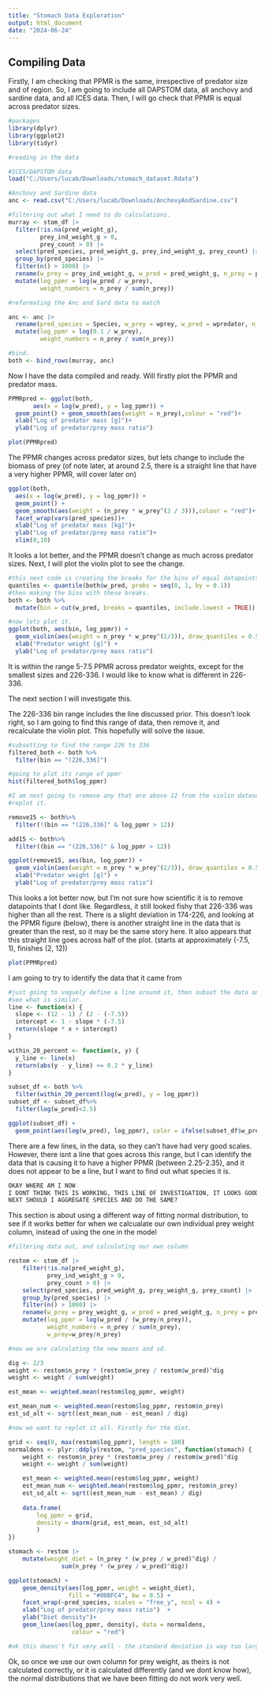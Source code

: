 ---
title: "Stomach Data Exploration"
output: html_document
date: "2024-06-24"
---

## Compiling Data

Firstly, I am checking that PPMR is the same, irrespective of predator size and of region. So, I am 
going to include all DAPSTOM data, all anchovy and sardine data, and all ICES data. Then, I will go 
check that PPMR is equal across predator sizes.


```{r}
#packages
library(dplyr)
library(ggplot2)
library(tidyr)

#reading in the data

#ICES/DAPSTOM data
load("C:/Users/lucab/Downloads/stomach_dataset.Rdata")

#Anchovy and Sardine data
anc <- read.csv("C:/Users/lucab/Downloads/AnchovyAndSardine.csv")

#filtering out what I need to do calculations.
murray <- stom_df |>
  filter(!is.na(pred_weight_g),
         prey_ind_weight_g > 0,
         prey_count > 0) |>
  select(pred_species, pred_weight_g, prey_ind_weight_g, prey_count) |>
  group_by(pred_species) |> 
  filter(n() > 1000) |> 
  rename(w_prey = prey_ind_weight_g, w_pred = pred_weight_g, n_prey = prey_count) |>
  mutate(log_ppmr = log(w_pred / w_prey),
         weight_numbers = n_prey / sum(n_prey))

#reformating the Anc and Sard data to match

anc <- anc |>
  rename(pred_species = Species, w_prey = wprey, w_pred = wpredator, n_prey = Nprey) |>
  mutate(log_ppmr = log(0.1 / w_prey),
         weight_numbers = n_prey / sum(n_prey))

#bind. 
both <- bind_rows(murray, anc)

```

Now I have the data compiled and ready.
Will firstly plot the PPMR and predator mass.

```{r}
PPMRpred <- ggplot(both,
       aes(x = log(w_pred), y = log_ppmr)) + 
  geom_point() + geom_smooth(aes(weight = n_prey),colour = "red")+
  xlab("Log of predator mass [g]")+
  ylab("Log of predator/prey mass ratio")
```

```{r pressure, echo=FALSE}
plot(PPMRpred)
```

The PPMR changes across predator sizes, but lets change to include the biomass of prey
(of note later, at around 2.5, there is a straight line that have a very higher PPMR, 
will cover later on)


```{r}
ggplot(both,
  aes(x = log(w_pred), y = log_ppmr)) + 
  geom_point() + 
  geom_smooth(aes(weight = (n_prey * w_prey^(2 / 3))),colour = "red")+
  facet_wrap(vars(pred_species))+
  xlab("Log of predator mass [kg]")+
  ylab("Log of predator/prey mass ratio")+
  xlim(0,10)
```

It looks a lot better, and the PPMR doesn't change as much across predator sizes.
Next, I will plot the violin plot to see the change.

```{r}
#this next code is creating the breaks for the bins of equal datapoints
quantiles <- quantile(both$w_pred, probs = seq(0, 1, by = 0.1))
#then making the bins with these breaks.
both <- both %>%
  mutate(bin = cut(w_pred, breaks = quantiles, include.lowest = TRUE))

#now lets plot it.
ggplot(both, aes(bin, log_ppmr)) +
  geom_violin(aes(weight = n_prey * w_prey^(2/3)), draw_quantiles = 0.5) +
  xlab("Predator weight [g]") +
  ylab("Log of predator/prey mass ratio")
```
It is within the range 5-7.5 PPMR across predator weights, except for the smallest sizes and 
226-336. I would like to know what is different in 226-336. 

The next section I will investigate this.

The 226-336 bin range includes the line discussed prior. This doesn't look right,
so I am going to find this range of data, then remove it, and recalculate the 
violin plot. This hopefully will solve the issue.

```{r}
#subsetting to find the range 226 to 336
filtered_both <- both %>%
  filter(bin == "(226,336]")

#going to plot its range of ppmr
hist(filtered_both$log_ppmr)
```
```{r}
#I am next going to remove any that are above 12 from the violin dataset, and 
#replot it.

remove15 <- both%>%
  filter(!(bin == "(226,336]" & log_ppmr > 12))

add15 <- both%>%
  filter((bin == "(226,336]" & log_ppmr > 12))

ggplot(remove15, aes(bin, log_ppmr)) +
  geom_violin(aes(weight = n_prey * w_prey^(2/3)), draw_quantiles = 0.5) +
  xlab("Predator weight [g]") +
  ylab("Log of predator/prey mass ratio")

```
This looks a lot better now, but I'm not sure how scientific it is to remove datapoints that 
I dont like. Regardless, it still looked fishy that 226-336 was higher than all the rest. 
There is a slight deviation in 174-226, and looking at the PPMR figure (below), there is another straight line 
in the data that is greater than the rest, so it may be the same story here. It also appears that this straight line 
goes across half of the plot. (starts at approximately (-7.5, 1), finishes (2, 12))

```{r}
plot(PPMRpred)
```
I am going to try to identify the data that it came from

```{r}
#just going to vaguely define a line around it, then subset the data and 
#see what is similar.
line <- function(x) {
  slope <- (12 - 1) / (2 - (-7.5))
  intercept <- 1 - slope * (-7.5)
  return(slope * x + intercept)
}

within_20_percent <- function(x, y) {
  y_line <- line(x)
  return(abs(y - y_line) <= 0.2 * y_line)
}

subset_df <- both %>%
  filter(within_20_percent(log(w_pred), y = log_ppmr))
subset_df <- subset_df%>%
  filter(log(w_pred)<2.5)

ggplot(subset_df) +
  geom_point(aes(log(w_pred), log_ppmr), color = ifelse(subset_df$w_pred >= 0.174 & subset_df$w_pred <= 0.226, "red", "black"))

```
There are a few lines, in the data, so they can't have had very good scales. 
However, there isnt a line that goes across this range, but I can identify the data that 
is causing it to have a higher PPMR (between 2.25-2.35), and it does not appear to be a line,
but I want to find out what species it is. 

```{r}
OKAY WHERE AM I NOW
I DONT THINK THIS IS WORKING, THIS LINE OF INVESTIGATION, IT LOOKS GOOD ANYWAY, SO IT IS PROVEN REGIONALLY, 
NEXT SHOULD I AGGREGATE SPECIES AND DO THE SAME?
```



This section is about using a different way of fitting normal distribution, to see if it works better
for when we calcualate our own individual prey weight column, instead of using the one in the model 

```{r}
#filtering data out, and calculating our own column

restom <- stom_df |>
    filter(!is.na(pred_weight_g),
           prey_ind_weight_g > 0,
           prey_count > 0) |>
    select(pred_species, pred_weight_g, prey_weight_g, prey_count) |>
    group_by(pred_species) |> 
    filter(n() > 1000) |> 
    rename(w_prey = prey_weight_g, w_pred = pred_weight_g, n_prey = prey_count) |>
    mutate(log_ppmr = log(w_pred / (w_prey/n_prey)),
           weight_numbers = n_prey / sum(n_prey),
           w_prey=w_prey/n_prey)

#now we are calculating the new means and sd.

dig <- 2/3
weight <- restom$n_prey * (restom$w_prey / restom$w_pred)^dig
weight <- weight / sum(weight)

est_mean <- weighted.mean(restom$log_ppmr, weight)

est_mean_num <- weighted.mean(restom$log_ppmr, restom$n_prey)
est_sd_alt <- sqrt((est_mean_num - est_mean) / dig)
```
```{r}
#now we want to replot it all. Firstly for the diet.

grid <- seq(0, max(restom$log_ppmr), length = 100)
normaldens <- plyr::ddply(restom, "pred_species", function(stomach) {
    weight <- restom$n_prey * (restom$w_prey / restom$w_pred)^dig
    weight <- weight / sum(weight)

    est_mean <- weighted.mean(restom$log_ppmr, weight)
    est_mean_num <- weighted.mean(restom$log_ppmr, restom$n_prey)
    est_sd_alt <- sqrt((est_mean_num - est_mean) / dig)
    
    data.frame( 
        log_ppmr = grid,
        density = dnorm(grid, est_mean, est_sd_alt)
        )
})

stomach <- restom |>
    mutate(weight_diet = (n_prey * (w_prey / w_pred)^dig) / 
               sum(n_prey * (w_prey / w_pred)^dig))

ggplot(stomach) +
    geom_density(aes(log_ppmr, weight = weight_diet),
                 fill = "#00BFC4", bw = 0.5) +
    facet_wrap(~pred_species, scales = "free_y", ncol = 4) +
    xlab("Log of predator/prey mass ratio")  +
    ylab("Diet density")+ 
    geom_line(aes(log_ppmr, density), data = normaldens,
                  colour = "red")

#ok this doesn't fit very well - the standard deviation is way too large
```
Ok, so once we use our own column for prey weight, as theirs is not calculated correctly, 
or it is calculated differently (and we dont know how), the normal distributions that we 
have been fitting do not work very well. 

```{r}


```

